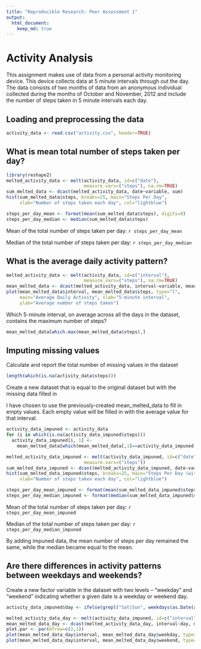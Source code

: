 ```yaml
---
title: "Reproducible Research: Peer Assessment 1"
output: 
  html_document:
    keep_md: true
---
```


# Activity Analysis

This assignment makes use of data from a personal activity monitoring device. This device collects data at 5 minute intervals through out the day. The data consists of two months of data from an anonymous individual collected during the months of October and November, 2012 and include the number of steps taken in 5 minute intervals each day.

## Loading and preprocessing the data
```r
activity_data <- read.csv("activity.csv", header=TRUE)
```


## What is mean total number of steps taken per day?
```r
library(reshape2)
melted_activity_data <- melt(activity_data, id=c("date"),
                             measure.vars=("steps"), na.rm=TRUE)
sum_melted_data <- dcast(melted_activity_data, date~variable, sum)
hist(sum_melted_data$steps, breaks=25, main="Steps Per Day",
     xlab="Number of steps taken each day", col="lightblue")

steps_per_day_mean <- format(mean(sum_melted_data$steps), digits=8)
steps_per_day_median <- median(sum_melted_data$steps)
```
Mean of the total number of steps taken per day: `r steps_per_day_mean`

Median of the total number of steps taken per day: `r steps_per_day_median`


## What is the average daily activity pattern?
```r
melted_activity_data <- melt(activity_data, id=c("interval"),
                             measure.vars=("steps"), na.rm=TRUE)
mean_melted_data <- dcast(melted_activity_data, interval~variable, mean)
plot(mean_melted_data$interval, mean_melted_data$steps, type="l",
     main="Average Daily Activity", xlab="5-minute interval",
     ylab="Average number of steps taken")
```

Which 5-minute interval, on average across all the days in the dataset, contains the maximum number of steps?
```r
mean_melted_data[which.max(mean_melted_data$steps),]
```



## Imputing missing values
Calculate and report the total number of missing values in the dataset

```r
length(which(is.na(activity_data$steps)))
```

Create a new dataset that is equal to the original dataset but with the missing data filled in

I have chosen to use the previously-created mean_melted_data to fill in empty values. Each empty value will be filled in with the average value for that interval.

```r
activity_data_impuned <- activity_data
for (i in which(is.na(activity_data_impuned$steps)))
  activity_data_impuned[i, 1] <-
    mean_melted_data[which(mean_melted_data[,1]==activity_data_impuned[i,3]),2]
```

```r
melted_activity_data_impuned <- melt(activity_data_impuned, id=c("date"),
                             measure.vars=("steps"))
sum_melted_data_impuned <- dcast(melted_activity_data_impuned, date~variable, sum)
hist(sum_melted_data_impuned$steps, breaks=25, main="Steps Per Day (with impuned data)",
     xlab="Number of steps taken each day", col="lightblue")

steps_per_day_mean_impuned <- format(mean(sum_melted_data_impuned$steps), digits=8)
steps_per_day_median_impuned <- format(median(sum_melted_data_impuned$steps), digits=8)
```

Mean of the total number of steps taken per day: `r steps_per_day_mean_impuned`

Median of the total number of steps taken per day: `r steps_per_day_median_impuned`

By adding impuned data, the mean number of steps per day remained the same, while the median became equal to the mean.


## Are there differences in activity patterns between weekdays and weekends?

Create a new factor variable in the dataset with two levels – “weekday” and “weekend” indicating whether a given date is a weekday or weekend day.

```r
activity_data_impuned$day <- ifelse(grepl("Sat|Sun", weekdays(as.Date(activity_data_impuned$date), abbreviate=TRUE)), "weekend", "weekday")
```

```r
melted_activity_data_day <- melt(activity_data_impuned, id=c("interval", "day"), measure.vars=("steps"))
mean_melted_data_day <- dcast(melted_activity_data_day, interval~day, mean)
plot.par <- par(mfrow=c(2,1))
plot(mean_melted_data_day$interval, mean_melted_data_day$weekday, type="l", main="Average Weekday Activity", xlab="", ylab="Average number of steps taken")
plot(mean_melted_data_day$interval, mean_melted_data_day$weekend, type="l", main="Average Weekend Activity", xlab="5-minute interval", ylab="Average number of steps taken")
```
